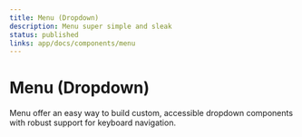 ```yaml
---
title: Menu (Dropdown)
description: Menu super simple and sleak
status: published
links: app/docs/components/menu
---
```


# Menu (Dropdown)

Menu offer an easy way to build custom, accessible dropdown components with robust support for keyboard navigation.
